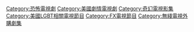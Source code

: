{{Category main}}

{{DEFAULTSORT:American Horror Story}}
[[Category:恐怖電視劇|Category:恐怖電視劇]]
[[Category:美國劇情電視劇|Category:美國劇情電視劇]]

[[Category:奇幻電視影集|Category:奇幻電視影集]]
[[Category:美國LGBT相關電視節目|Category:美國LGBT相關電視節目]]
[[Category:FX電視節目|Category:FX電視節目]]
[[Category:無綫電視外購劇集|Category:無綫電視外購劇集]]